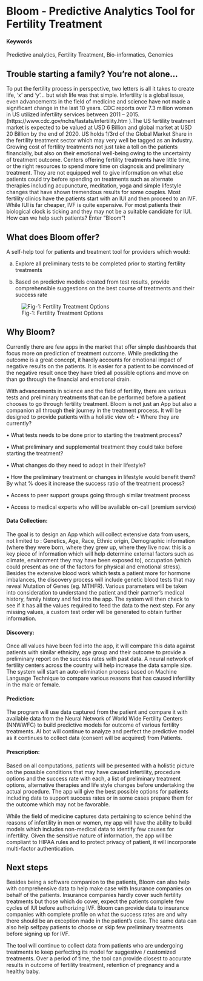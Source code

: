 # Bloom - Predictive Analytics Tool for Fertility Treatment {#Bloom}

#### Keywords {-}

Predictive analytics, Fertility Treatment, Bio-informatics, Genomics

## Trouble starting a family? You're not alone...

To put the fertility process in perspective, two letters is all it takes to create life, ‘x’ and ‘y’... but wish life was that simple. Infertility is a global issue, even advancements in the field of medicine and science have not made a significant change in the last 10 years. CDC reports over 7.3 million women in US utilized infertility services between 2011 – 2015. (https://www.cdc.gov/nchs/fastats/infertility.htm ).The US fertility treatment market is expected to be valued at USD 6 Billion and global market at USD 20 Billion by the end of 2020. US holds 1/3rd of the Global Market Share in the fertility treatment sector which may very well be tagged as an industry. Growing cost of fertility treatments not just take a toll on the patients financially, but also on their emotional well-being owing to the uncertainty of treatment outcome. Centers offering fertility treatments have little time, or the right resources to spend more time on diagnosis and preliminary treatment. They are not equipped well to give information on what else patients could try before spending on treatments such as alternate therapies including acupuncture, meditation, yoga and simple lifestyle changes that have shown tremendous results for some couples. Most fertility clinics have the patients start with an IUI and then proceed to an IVF. While IUI is far cheaper, IVF is quite expensive. For most patients their biological clock is ticking and they may not be a suitable candidate for IUI. How can we help such patients? Enter "Bloom"!

## What does Bloom offer?

A self-help tool for patients and treatment tool for providers which would:

a.	Explore all preliminary tests to be completed prior to starting fertility treatments

b.	Based on predictive models created from test results, provide comprehensible suggestions on the best course of treatments and their success rate

![Fig-1: Fertility Treatment Options](/img/Treatment Options.PNG)

## Why Bloom?

Currently there are few apps in  the market that offer simple dashboards that focus more on prediction of treatment outcome. While predicting the outcome is a great concept, it hardly accounts for  emotional impact of negative results on the patients. It is easier for a patient to be convinced of the negative result once they have tried all possible options and move on than go through the financial and emotional drain. 

With advancements in science and the field of fertility, there are various tests and preliminary treatments that can be performed before a patient chooses to go through fertility treatment. Bloom is not just an App but also a companion all through their journey in the treatment process. It will be designed to provide patients with a holistic view of:
•	Where they are currently?

•	What tests needs to be done prior to starting the treatment process?

•	What preliminary and supplemental treatment they could take before starting the treatment? 

•	What changes do they need to adopt in their lifestyle?

•	How the preliminary treatment or changes in lifestyle would benefit them? By what % does it increase the success ratio of the treatment process?

•	Access to peer support groups going through similar treatment process

•	Access to medical experts who will be available on-call (premium service) 

#### Data Collection:
The goal is to design an App which will collect extensive data from users, not limited to : Genetics, Age, Race, Ethnic origin, Demographic information (where they were born, where they grew up, where they live now: this is a key piece of information which will help determine external factors such as climate, environment they may have been exposed to), occupation (which could present as one of the factors for physical and emotional stress). Besides the extensive blood work which tests a patient more for hormone imbalances, the discovery process will include genetic blood tests that may reveal Mutation of Genes (eg. MTHFR). Various parameters will be taken into consideration to understand the patient and their partner’s medical history, family history and fed into the app. The system will then check to see if it has all the values required to feed the data to the next step. For any missing values, a custom test order will be generated to obtain further information. 

#### Discovery:
Once all values have been fed into the app, it will compare this data against patients with similar ethnicity, age group and their outcome to provide a preliminary report on the success rates with past data. A neural network of fertility centers across the country will help increase the data sample size. The system will start an auto-elimination process based on Machine Language Technique to compare various reasons that has caused infertility in the male or female.

#### Prediction:
The program will use data captured from the patient and compare it with available data from the Neural Network of World Wide Fertility Centers (NNWWFC) to build predictive models for outcome of various fertility treatments. AI bot will continue to analyze and perfect the predictive model as it continues to collect data (consent will be acquired) from Patients. 

#### Prescription:
Based on all computations, patients will be presented with a holistic picture on the possible conditions that may have caused infertility, procedure options and the success rate with each, a list of preliminary treatment options, alternative therapies and life style changes before undertaking the actual procedure. The app will give the best possible options for patients including data to support success rates or in some cases prepare them for the outcome which may not be favorable. 

While the field of medicine captures data pertaining to science behind the reasons of infertility in men or women, my app will have the ability to build models which includes non-medical data to identify few causes for infertility. Given the sensitive nature of information, the app will be compliant to HIPAA rules and to protect privacy of patient, it will incorporate multi-factor authentication.  

## Next steps

Besides being a software companion to the patients, Bloom can also help with comprehensive data to help make case with Insurance companies on behalf of the patients. Insurance companies hardly cover such fertility treatments but those which do cover, expect the patients complete few cycles of IUI before authorizing IVF. Bloom can provide data to insurance companies with complete profile on what the success rates are and why there should be an exception made in the patient’s case. The same data can also help selfpay patients to choose or skip few preliminary treatments before signing up for IVF.

The tool will  continue to collect data from patients who are undergoing treatments to keep perfecting its model for suggestive / customized treatments. Over a period of time, the tool can provide closest to accurate results in outcome of fertility treatment, retention of pregnancy and a healthy baby. 
